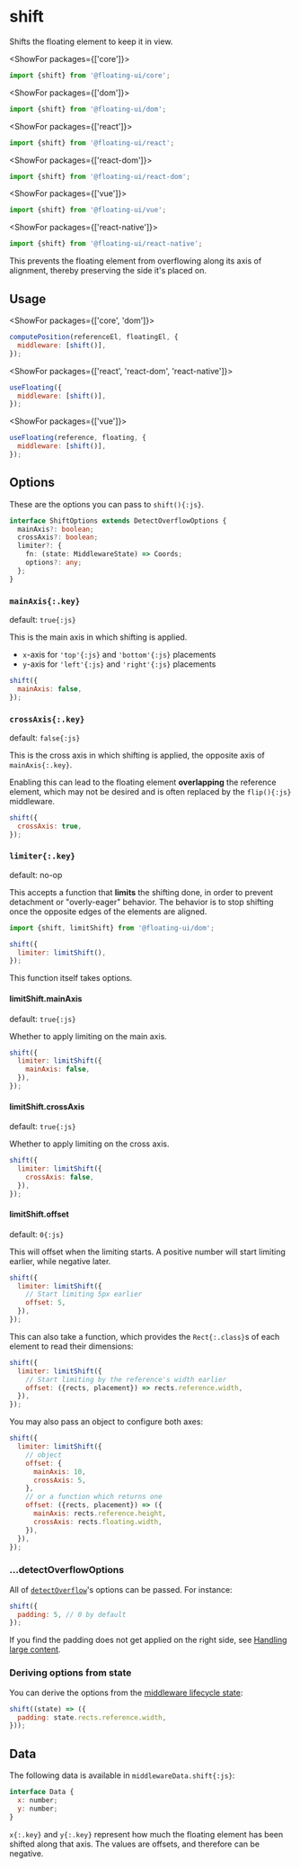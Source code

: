 <PageCard className="mb-8">

# shift

Shifts the floating element to keep it in view.

<MiddlewareContainer>
  <MiddlewareBadge type="Visibility Optimizer" />
</MiddlewareContainer>

<ShowFor packages={['core']}>

```js
import {shift} from '@floating-ui/core';
```

</ShowFor>

<ShowFor packages={['dom']}>

```js
import {shift} from '@floating-ui/dom';
```

</ShowFor>

<ShowFor packages={['react']}>

```js
import {shift} from '@floating-ui/react';
```

</ShowFor>

<ShowFor packages={['react-dom']}>

```js
import {shift} from '@floating-ui/react-dom';
```

</ShowFor>

<ShowFor packages={['vue']}>

```js
import {shift} from '@floating-ui/vue';
```

</ShowFor>

<ShowFor packages={['react-native']}>

```js
import {shift} from '@floating-ui/react-native';
```

</ShowFor>

This prevents the floating element from overflowing along its
axis of alignment, thereby preserving the side it's placed on.

</PageCard>

<Chrome label="Scroll horizontally" center scrollable="x">
  <Floating
    content="A floating element that shifts along the x-axis"
    middleware={[{name: 'shift'}]}
    portaled
    bounded
  >
    <div className="m-4 grid h-10 w-10 place-items-center border-2 border-dashed border-gray-1000" />
  </Floating>
</Chrome>

## Usage

<ShowFor packages={['core', 'dom']}>

```js
computePosition(referenceEl, floatingEl, {
  middleware: [shift()],
});
```

</ShowFor>

<ShowFor packages={['react', 'react-dom', 'react-native']}>

```js
useFloating({
  middleware: [shift()],
});
```

</ShowFor>

<ShowFor packages={['vue']}>

```js
useFloating(reference, floating, {
  middleware: [shift()],
});
```

</ShowFor>

## Options

These are the options you can pass to `shift(){:js}`.

```ts
interface ShiftOptions extends DetectOverflowOptions {
  mainAxis?: boolean;
  crossAxis?: boolean;
  limiter?: {
    fn: (state: MiddlewareState) => Coords;
    options?: any;
  };
}
```

### `mainAxis{:.key}`

default: `true{:js}`

This is the main axis in which shifting is applied.

- `x`-axis for `'top'{:js}` and `'bottom'{:js}` placements
- `y`-axis for `'left'{:js}` and `'right'{:js}` placements

```js
shift({
  mainAxis: false,
});
```

<Chrome label="Scroll horizontally" center scrollable="x">
  <Floating
    content="A floating element that does not shift along the x-axis"
    middleware={[{name: 'shift', options: {mainAxis: false}}]}
  >
    <div className="m-4 grid h-10 w-10 place-items-center border-2 border-dashed border-gray-1000" />
  </Floating>
</Chrome>

### `crossAxis{:.key}`

default: `false{:js}`

This is the cross axis in which shifting is applied, the opposite
axis of `mainAxis{:.key}`.

Enabling this can lead to the floating element **overlapping**
the reference element, which may not be desired and is often
replaced by the `flip(){:js}` middleware.

```js
shift({
  crossAxis: true,
});
```

<Chrome label="Scroll down" center scrollable="y">
  <Floating
    placement="top"
    content="I can overlap my reference element"
    middleware={[
      {
        name: 'shift',
        options: {
          crossAxis: true,
          rootBoundary: 'document',
        },
      },
    ]}
    portaled
    bounded
  >
    <div className="m-4 grid h-32 w-32 place-items-center border-2 border-dashed border-gray-1000" />
  </Floating>
</Chrome>

### `limiter{:.key}`

default: no-op

This accepts a function that **limits** the shifting done, in
order to prevent detachment or "overly-eager" behavior. The
behavior is to stop shifting once the opposite edges of the
elements are aligned.

```js
import {shift, limitShift} from '@floating-ui/dom';

shift({
  limiter: limitShift(),
});
```

This function itself takes options.

#### limitShift.mainAxis

default: `true{:js}`

Whether to apply limiting on the main axis.

```js
shift({
  limiter: limitShift({
    mainAxis: false,
  }),
});
```

#### limitShift.crossAxis

default: `true{:js}`

Whether to apply limiting on the cross axis.

```js
shift({
  limiter: limitShift({
    crossAxis: false,
  }),
});
```

#### limitShift.offset

default: `0{:js}`

This will offset when the limiting starts. A positive number will
start limiting earlier, while negative later.

```js
shift({
  limiter: limitShift({
    // Start limiting 5px earlier
    offset: 5,
  }),
});
```

This can also take a function, which provides the
`Rect{:.class}`s of each element to read their dimensions:

```js
shift({
  limiter: limitShift({
    // Start limiting by the reference's width earlier
    offset: ({rects, placement}) => rects.reference.width,
  }),
});
```

You may also pass an object to configure both axes:

```js
shift({
  limiter: limitShift({
    // object
    offset: {
      mainAxis: 10,
      crossAxis: 5,
    },
    // or a function which returns one
    offset: ({rects, placement}) => ({
      mainAxis: rects.reference.height,
      crossAxis: rects.floating.width,
    }),
  }),
});
```

### ...detectOverflowOptions

All of [`detectOverflow`](/docs/detectOverflow#options)'s options
can be passed. For instance:

```js
shift({
  padding: 5, // 0 by default
});
```

If you find the padding does not get applied on the right side,
see [Handling large content](/docs/misc#handling-large-content).

### Deriving options from state

You can derive the options from the
[middleware lifecycle state](/docs/middleware#middlewarestate):

```js
shift((state) => ({
  padding: state.rects.reference.width,
}));
```

## Data

The following data is available in `middlewareData.shift{:js}`:

```js
interface Data {
  x: number;
  y: number;
}
```

`x{:.key}` and `y{:.key}` represent how much the floating element
has been shifted along that axis. The values are offsets, and
therefore can be negative.
